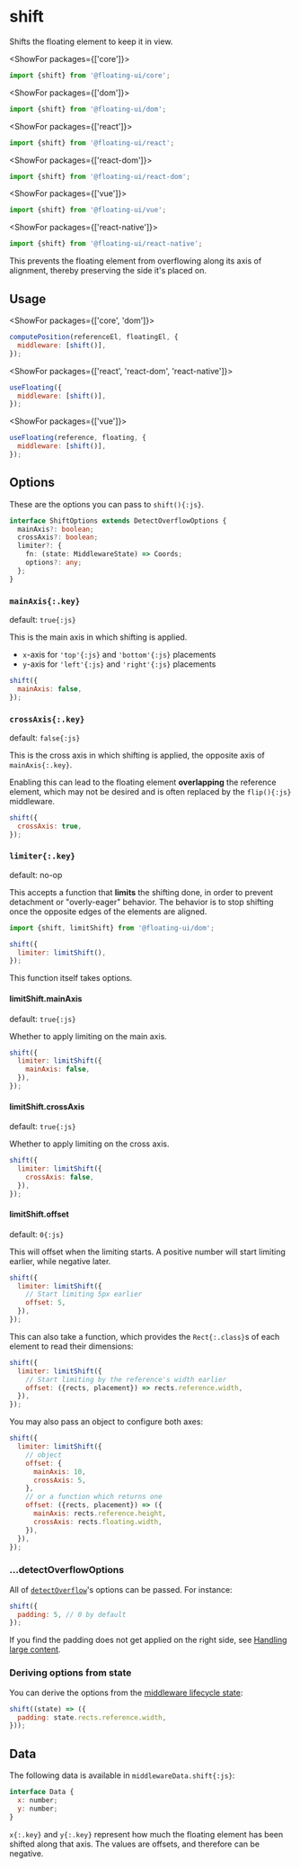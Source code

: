 <PageCard className="mb-8">

# shift

Shifts the floating element to keep it in view.

<MiddlewareContainer>
  <MiddlewareBadge type="Visibility Optimizer" />
</MiddlewareContainer>

<ShowFor packages={['core']}>

```js
import {shift} from '@floating-ui/core';
```

</ShowFor>

<ShowFor packages={['dom']}>

```js
import {shift} from '@floating-ui/dom';
```

</ShowFor>

<ShowFor packages={['react']}>

```js
import {shift} from '@floating-ui/react';
```

</ShowFor>

<ShowFor packages={['react-dom']}>

```js
import {shift} from '@floating-ui/react-dom';
```

</ShowFor>

<ShowFor packages={['vue']}>

```js
import {shift} from '@floating-ui/vue';
```

</ShowFor>

<ShowFor packages={['react-native']}>

```js
import {shift} from '@floating-ui/react-native';
```

</ShowFor>

This prevents the floating element from overflowing along its
axis of alignment, thereby preserving the side it's placed on.

</PageCard>

<Chrome label="Scroll horizontally" center scrollable="x">
  <Floating
    content="A floating element that shifts along the x-axis"
    middleware={[{name: 'shift'}]}
    portaled
    bounded
  >
    <div className="m-4 grid h-10 w-10 place-items-center border-2 border-dashed border-gray-1000" />
  </Floating>
</Chrome>

## Usage

<ShowFor packages={['core', 'dom']}>

```js
computePosition(referenceEl, floatingEl, {
  middleware: [shift()],
});
```

</ShowFor>

<ShowFor packages={['react', 'react-dom', 'react-native']}>

```js
useFloating({
  middleware: [shift()],
});
```

</ShowFor>

<ShowFor packages={['vue']}>

```js
useFloating(reference, floating, {
  middleware: [shift()],
});
```

</ShowFor>

## Options

These are the options you can pass to `shift(){:js}`.

```ts
interface ShiftOptions extends DetectOverflowOptions {
  mainAxis?: boolean;
  crossAxis?: boolean;
  limiter?: {
    fn: (state: MiddlewareState) => Coords;
    options?: any;
  };
}
```

### `mainAxis{:.key}`

default: `true{:js}`

This is the main axis in which shifting is applied.

- `x`-axis for `'top'{:js}` and `'bottom'{:js}` placements
- `y`-axis for `'left'{:js}` and `'right'{:js}` placements

```js
shift({
  mainAxis: false,
});
```

<Chrome label="Scroll horizontally" center scrollable="x">
  <Floating
    content="A floating element that does not shift along the x-axis"
    middleware={[{name: 'shift', options: {mainAxis: false}}]}
  >
    <div className="m-4 grid h-10 w-10 place-items-center border-2 border-dashed border-gray-1000" />
  </Floating>
</Chrome>

### `crossAxis{:.key}`

default: `false{:js}`

This is the cross axis in which shifting is applied, the opposite
axis of `mainAxis{:.key}`.

Enabling this can lead to the floating element **overlapping**
the reference element, which may not be desired and is often
replaced by the `flip(){:js}` middleware.

```js
shift({
  crossAxis: true,
});
```

<Chrome label="Scroll down" center scrollable="y">
  <Floating
    placement="top"
    content="I can overlap my reference element"
    middleware={[
      {
        name: 'shift',
        options: {
          crossAxis: true,
          rootBoundary: 'document',
        },
      },
    ]}
    portaled
    bounded
  >
    <div className="m-4 grid h-32 w-32 place-items-center border-2 border-dashed border-gray-1000" />
  </Floating>
</Chrome>

### `limiter{:.key}`

default: no-op

This accepts a function that **limits** the shifting done, in
order to prevent detachment or "overly-eager" behavior. The
behavior is to stop shifting once the opposite edges of the
elements are aligned.

```js
import {shift, limitShift} from '@floating-ui/dom';

shift({
  limiter: limitShift(),
});
```

This function itself takes options.

#### limitShift.mainAxis

default: `true{:js}`

Whether to apply limiting on the main axis.

```js
shift({
  limiter: limitShift({
    mainAxis: false,
  }),
});
```

#### limitShift.crossAxis

default: `true{:js}`

Whether to apply limiting on the cross axis.

```js
shift({
  limiter: limitShift({
    crossAxis: false,
  }),
});
```

#### limitShift.offset

default: `0{:js}`

This will offset when the limiting starts. A positive number will
start limiting earlier, while negative later.

```js
shift({
  limiter: limitShift({
    // Start limiting 5px earlier
    offset: 5,
  }),
});
```

This can also take a function, which provides the
`Rect{:.class}`s of each element to read their dimensions:

```js
shift({
  limiter: limitShift({
    // Start limiting by the reference's width earlier
    offset: ({rects, placement}) => rects.reference.width,
  }),
});
```

You may also pass an object to configure both axes:

```js
shift({
  limiter: limitShift({
    // object
    offset: {
      mainAxis: 10,
      crossAxis: 5,
    },
    // or a function which returns one
    offset: ({rects, placement}) => ({
      mainAxis: rects.reference.height,
      crossAxis: rects.floating.width,
    }),
  }),
});
```

### ...detectOverflowOptions

All of [`detectOverflow`](/docs/detectOverflow#options)'s options
can be passed. For instance:

```js
shift({
  padding: 5, // 0 by default
});
```

If you find the padding does not get applied on the right side,
see [Handling large content](/docs/misc#handling-large-content).

### Deriving options from state

You can derive the options from the
[middleware lifecycle state](/docs/middleware#middlewarestate):

```js
shift((state) => ({
  padding: state.rects.reference.width,
}));
```

## Data

The following data is available in `middlewareData.shift{:js}`:

```js
interface Data {
  x: number;
  y: number;
}
```

`x{:.key}` and `y{:.key}` represent how much the floating element
has been shifted along that axis. The values are offsets, and
therefore can be negative.
